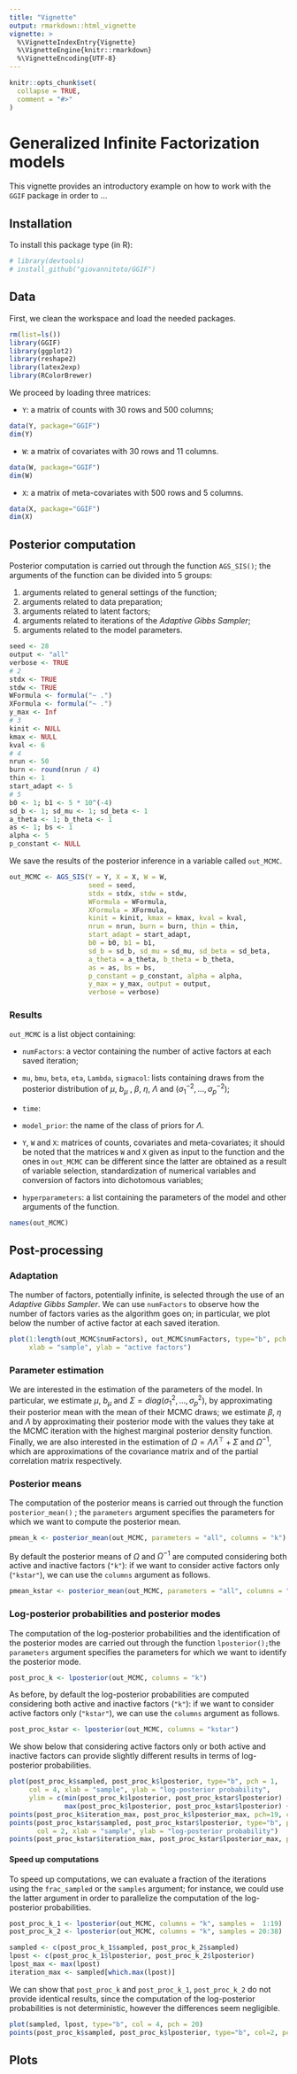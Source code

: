 ```yaml
---
title: "Vignette"
output: rmarkdown::html_vignette
vignette: >
  %\VignetteIndexEntry{Vignette}
  %\VignetteEngine{knitr::rmarkdown}
  %\VignetteEncoding{UTF-8}
---
```


```r
knitr::opts_chunk$set(
  collapse = TRUE,
  comment = "#>"
)
```

# Generalized Infinite Factorization models

This vignette provides an introductory example on how to work with the `GGIF` package in order to ...

## Installation

To install this package type (in R):
  
```r
# library(devtools)
# install_github("giovannitoto/GGIF")
```

## Data

First, we clean the workspace and load the needed packages.

```r
rm(list=ls())
library(GGIF)
library(ggplot2)
library(reshape2)
library(latex2exp)
library(RColorBrewer)
```

We proceed by loading three matrices:
  
  -   `Y`: a matrix of counts with 30 rows and 500 columns;

```r
data(Y, package="GGIF")
dim(Y)
```

-   `W`: a matrix of covariates with 30 rows and 11 columns.

```r
data(W, package="GGIF")
dim(W)
```

-   `X`: a matrix of meta-covariates with 500 rows and 5 columns.

```r
data(X, package="GGIF")
dim(X)
```

## Posterior computation

Posterior computation is carried out through the function `AGS_SIS()`; the arguments of the function can be divided into 5 groups:
  
  1.  arguments related to general settings of the function;
2.  arguments related to data preparation;
3.  arguments related to latent factors;
4.  arguments related to iterations of the *Adaptive Gibbs Sampler*;
5.  arguments related to the model parameters.

```r
seed <- 28
output <- "all"
verbose <- TRUE
# 2
stdx <- TRUE
stdw <- TRUE
WFormula <- formula("~ .")
XFormula <- formula("~ .")
y_max <- Inf
# 3
kinit <- NULL
kmax <- NULL
kval <- 6
# 4
nrun <- 50
burn <- round(nrun / 4)
thin <- 1
start_adapt <- 5
# 5
b0 <- 1; b1 <- 5 * 10^(-4)
sd_b <- 1; sd_mu <- 1; sd_beta <- 1
a_theta <- 1; b_theta <- 1
as <- 1; bs <- 1
alpha <- 5
p_constant <- NULL
```

We save the results of the posterior inference in a variable called `out_MCMC`.

```r
out_MCMC <- AGS_SIS(Y = Y, X = X, W = W,
                    seed = seed,
                    stdx = stdx, stdw = stdw,
                    WFormula = WFormula,
                    XFormula = XFormula,
                    kinit = kinit, kmax = kmax, kval = kval,
                    nrun = nrun, burn = burn, thin = thin,
                    start_adapt = start_adapt,
                    b0 = b0, b1 = b1,
                    sd_b = sd_b, sd_mu = sd_mu, sd_beta = sd_beta,
                    a_theta = a_theta, b_theta = b_theta,
                    as = as, bs = bs,
                    p_constant = p_constant, alpha = alpha,
                    y_max = y_max, output = output,
                    verbose = verbose)
```

### Results

`out_MCMC` is a list object containing:
  
  -   `numFactors`: a vector containing the number of active factors at each saved iteration;

-   `mu`, `bmu`, `beta`, `eta`, `Lambda`, `sigmacol`: lists containing draws from the posterior distribution of $\mu$, $b_{\mu}$ , $\beta$, $\eta$, $\Lambda$ and $(\sigma_1^{-2},\ldots,\sigma_p^{-2})$;

-   `time`:
  
  -   `model_prior`: the name of the class of priors for $\Lambda$.

-   `Y`, `W` and `X`: matrices of counts, covariates and meta-covariates; it should be noted that the matrices `W` and `X` given as input to the function and the ones in `out_MCMC` can be different since the latter are obtained as a result of variable selection, standardization of numerical variables and conversion of factors into dichotomous variables;

-   `hyperparameters`: a list containing the parameters of the model and other arguments of the function.

```r
names(out_MCMC)
```

## Post-processing

### Adaptation

The number of factors, potentially infinite, is selected through the use of an *Adaptive Gibbs Sampler*. We can use `numFactors` to observe how the number of factors varies as the algorithm goes on; in particular, we plot below the number of active factor at each saved iteration.

```r
plot(1:length(out_MCMC$numFactors), out_MCMC$numFactors, type="b", pch = 20,
     xlab = "sample", ylab = "active factors")
```

### Parameter estimation

We are interested in the estimation of the parameters of the model. In particular, we estimate $\mu$, $b_{\mu}$ and $\Sigma=diag(\sigma^2_1,\ldots,\sigma^2_p)$, by approximating their posterior mean with the mean of their MCMC draws; we estimate $\beta$, $\eta$ and $\Lambda$ by approximating their posterior mode with the values they take at the MCMC iteration with the highest marginal posterior density function. Finally, we are also interested in the estimation of $\Omega=\Lambda\Lambda^\top+\Sigma$ and $\Omega^{-1}$, which are approximations of the covariance matrix and of the partial correlation matrix respectively.

### Posterior means

The computation of the posterior means is carried out through the function `posterior_mean()` ; the `parameters` argument specifies the parameters for which we want to compute the posterior mean.

```r
pmean_k <- posterior_mean(out_MCMC, parameters = "all", columns = "k")
```

By default the posterior means of $\Omega$ and $\Omega^{-1}$ are computed considering both active and inactive factors (`"k"`): if we want to consider active factors only (`"kstar"`), we can use the `columns` argument as follows.

```r
pmean_kstar <- posterior_mean(out_MCMC, parameters = "all", columns = "kstar")
```

### Log-posterior probabilities and posterior modes

The computation of the log-posterior probabilities and the identification of the posterior modes are carried out through the function `lposterior();`the `parameters` argument specifies the parameters for which we want to identify the posterior mode.

```r
post_proc_k <- lposterior(out_MCMC, columns = "k")
```

As before, by default the log-posterior probabilities are computed considering both active and inactive factors (`"k"`): if we want to consider active factors only (`"kstar"`), we can use the `columns` argument as follows.

```r
post_proc_kstar <- lposterior(out_MCMC, columns = "kstar")
```

We show below that considering active factors only or both active and inactive factors can provide slightly different results in terms of log-posterior probabilities.

```r
plot(post_proc_k$sampled, post_proc_k$lposterior, type="b", pch = 1, 
     col = 4, xlab = "sample", ylab = "log-posterior probability",
     ylim = c(min(post_proc_k$lposterior, post_proc_kstar$lposterior) - 1000,
              max(post_proc_k$lposterior, post_proc_kstar$lposterior) + 1000))
points(post_proc_k$iteration_max, post_proc_k$lposterior_max, pch=19, col = 4)
points(post_proc_kstar$sampled, post_proc_kstar$lposterior, type="b", pch = 1,
       col = 2, xlab = "sample", ylab = "log-posterior probability")
points(post_proc_kstar$iteration_max, post_proc_kstar$lposterior_max, pch=19, col = 2)
```

#### Speed up computations

To speed up computations, we can evaluate a fraction of the iterations using the `frac_sampled` or the `samples` argument; for instance, we could use the latter argument in order to parallelize the computation of the log-posterior probabilities.

```r
post_proc_k_1 <- lposterior(out_MCMC, columns = "k", samples =  1:19)
post_proc_k_2 <- lposterior(out_MCMC, columns = "k", samples = 20:38)

sampled <- c(post_proc_k_1$sampled, post_proc_k_2$sampled)
lpost <- c(post_proc_k_1$lposterior, post_proc_k_2$lposterior)
lpost_max <- max(lpost)
iteration_max <- sampled[which.max(lpost)]
```

We can show that `post_proc_k` and `post_proc_k_1`, `post_proc_k_2` do not provide identical results, since the computation of the log-posterior probabilities is not deterministic, however the differences seem negligible.

```r
plot(sampled, lpost, type="b", col = 4, pch = 20)
points(post_proc_k$sampled, post_proc_k$lposterior, type="b", col=2, pch = 20)
```

## Plots

